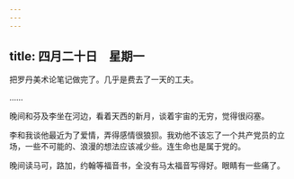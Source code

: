 ```yaml
---
---
---
```

title: 四月二十日　星期一
---




把罗丹美术论笔记做完了。几乎是费去了一天的工夫。

……

晚间和芬及李坐在河边，看着天西的新月，谈着宇宙的无穷，觉得很闷塞。

李和我谈他最近为了爱情，弄得感情很狼狈。我劝他不该忘了一个共产党员的立场，一些不可能的、浪漫的想法应该减少些。连生命也是属于党的。

晚间读马可，路加，约翰等福音书，全没有马太福音写得好。眼睛有一些痛了。